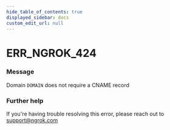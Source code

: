 ```yaml
---
hide_table_of_contents: true
displayed_sidebar: docs
custom_edit_url: null
---
```



# ERR_NGROK_424

### Message

Domain `DOMAIN` does not require a CNAME record

### Further help

If you're having trouble resolving this error, please reach out to [support@ngrok.com](mailto:support@ngrok.com?subject=Help%20with%20ERR_NGROK_424)

<ErrorDetails error="err_ngrok_424" />

